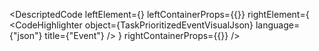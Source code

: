 
<DescriptedCode
  leftElement={<TaskPrioritizedEventDesc />}
  leftContainerProps={{}}
  rightElement={
    <CodeHighlighter
      object={TaskPrioritizedEventVisualJson}
      language={"json"}
      title={"Event"}
    />
  }
  rightContainerProps={{}}
/>
